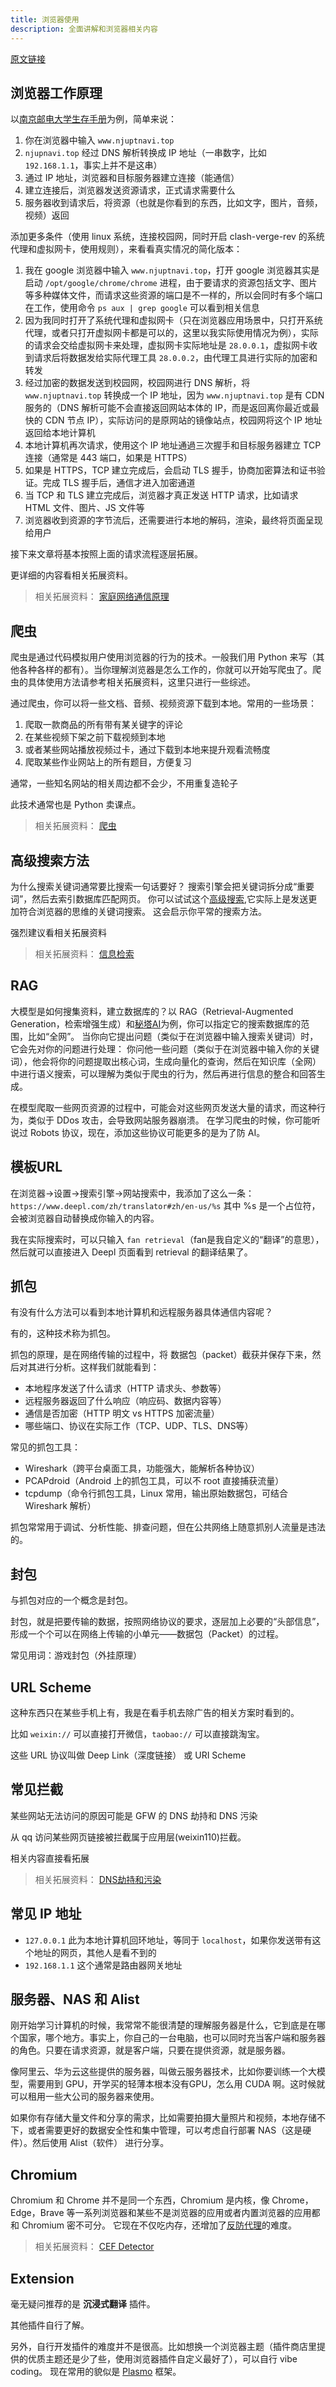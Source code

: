 ```yaml
---
title: 浏览器使用
description: 全面讲解和浏览器相关内容
---
```


[原文链接](https://kingpoem.github.io/posts/stfw/)

## 浏览器工作原理

以[南京邮电大学生存手册](https://www.njuptnavi.top/)为例，简单来说：
1. 你在浏览器中输入 `www.njuptnavi.top`
2. `njupnavi.top` 经过 DNS 解析转换成 IP 地址（一串数字，比如 `192.168.1.1`，事实上并不是这串）
3. 通过 IP 地址，浏览器和目标服务器建立连接（能通信）
4. 建立连接后，浏览器发送资源请求，正式请求需要什么
5. 服务器收到请求后，将资源（也就是你看到的东西，比如文字，图片，音频，视频）返回

添加更多条件（使用 linux 系统，连接校园网，同时开启 clash-verge-rev 的系统代理和虚拟网卡，使用规则），来看看真实情况的简化版本：
1. 我在 google 浏览器中输入 `www.njuptnavi.top`，打开 google 浏览器其实是启动 `/opt/google/chrome/chrome` 进程，由于要请求的资源包括文字、图片等多种媒体文件，而请求这些资源的端口是不一样的，所以会同时有多个端口在工作，使用命令 `ps aux | grep google` 可以看到相关信息
2. 因为我同时打开了系统代理和虚拟网卡（只在浏览器应用场景中，只打开系统代理，或者只打开虚拟网卡都是可以的，这里以我实际使用情况为例），实际的请求会交给虚拟网卡来处理，虚拟网卡实际地址是 `28.0.0.1`，虚拟网卡收到请求后将数据发给实际代理工具 `28.0.0.2`，由代理工具进行实际的加密和转发
3. 经过加密的数据发送到校园网，校园网进行 DNS 解析，将 `www.njuptnavi.top` 转换成一个 IP 地址，因为 `www.njuptnavi.top` 是有 CDN 服务的（DNS 解析可能不会直接返回网站本体的 IP，而是返回离你最近或最快的 CDN 节点 IP），实际访问的是原网站的镜像站点，校园网将这个 IP 地址返回给本地计算机
4. 本地计算机再次请求，使用这个 IP 地址通過三次握手和目标服务器建立 TCP 连接（通常是 443 端口，如果是 HTTPS）
5. 如果是 HTTPS，TCP 建立完成后，会启动 TLS 握手，协商加密算法和证书验证。完成 TLS 握手后，通信才进入加密通道
6. 当 TCP 和 TLS 建立完成后，浏览器才真正发送 HTTP 请求，比如请求 HTML 文件、图片、JS 文件等
7. 浏览器收到资源的字节流后，还需要进行本地的解码，渲染，最终将页面呈现给用户

接下来文章将基本按照上面的请求流程逐层拓展。

更详细的内容看相关拓展资料。

> 相关拓展资料：
> [家庭网络通信原理](https://youtu.be/P38FmPAq09E?si=wvozbiIPQEfnWjCI)

## 爬虫

爬虫是通过代码模拟用户使用浏览器的行为的技术。一般我们用 Python 来写（其他各种各样的都有）。当你理解浏览器是怎么工作的，你就可以开始写爬虫了。爬虫的具体使用方法请参考相关拓展资料，这里只进行一些综述。

通过爬虫，你可以将一些文档、音频、视频资源下载到本地。常用的一些场景：
1. 爬取一款商品的所有带有某关键字的评论
2. 在某些视频下架之前下载视频到本地
3. 或者某些网站播放视频过卡，通过下载到本地来提升观看流畅度
4. 爬取某些作业网站上的所有题目，方便复习

通常，一些知名网站的相关周边都不会少，不用重复造轮子

此技术通常也是 Python 卖课点。

> 相关拓展资料：
> [爬虫](https://summer24.net9.org/backend/index_backend/#722)

## 高级搜索方法

为什么搜索关键词通常要比搜索一句话要好？
搜索引擎会把关键词拆分成“重要词”，然后去索引数据库匹配网页。
你可以试试这个[高级搜索](https://www.google.com/advanced_search),它实际上是发送更加符合浏览器的思维的关键词搜索。
这会启示你平常的搜索方法。

强烈建议看相关拓展资料

> 相关拓展资料：
> [信息检索](https://csdiy.wiki/%E5%BF%85%E5%AD%A6%E5%B7%A5%E5%85%B7/%E4%BF%A1%E6%81%AF%E6%A3%80%E7%B4%A2/)

## RAG

大模型是如何搜集资料，建立数据库的？以 RAG（Retrieval-Augmented Generation，检索增强生成）和[秘塔AI](https://metaso.cn/)为例，你可以指定它的搜索数据库的范围，比如“全网”。
当你向它提出问题（类似于在浏览器中输入搜索关键词）时，它会先对你的问题进行处理：
你问他一些问题（类似于在浏览器中输入你的关键词），他会将你的问题提取出核心词，生成向量化的查询，然后在知识库（全网）中进行语义搜索，可以理解为类似于爬虫的行为，然后再进行信息的整合和回答生成。

在模型爬取一些网页资源的过程中，可能会对这些网页发送大量的请求，而这种行为，类似于 DDos 攻击，会导致网站服务器崩溃。
在学习爬虫的时候，你可能听说过 Robots 协议，现在，添加这些协议可能更多的是为了防 AI。

## 模板URL

在浏览器->设置->搜索引擎->网站搜索中，我添加了这么一条：
`https://www.deepl.com/zh/translator#zh/en-us/%s`
其中 %s 是一个占位符，会被浏览器自动替换成你输入的内容。

我在实际搜索时，可以只输入 `fan retrieval`（fan是我自定义的“翻译”的意思），然后就可以直接进入 Deepl 页面看到 retrieval 的翻译结果了。

## 抓包

有没有什么方法可以看到本地计算机和远程服务器具体通信内容呢？

有的，这种技术称为抓包。

抓包的原理，是在网络传输的过程中，将 数据包（packet）截获并保存下来，然后对其进行分析。这样我们就能看到：
- 本地程序发送了什么请求（HTTP 请求头、参数等）
- 远程服务器返回了什么响应（响应码、数据内容等）
- 通信是否加密（HTTP 明文 vs HTTPS 加密流量）
- 哪些端口、协议在实际工作（TCP、UDP、TLS、DNS等）

常见的抓包工具：
- Wireshark（跨平台桌面工具，功能强大，能解析各种协议）
- PCAPdroid（Android 上的抓包工具，可以不 root 直接捕获流量）
- tcpdump（命令行抓包工具，Linux 常用，输出原始数据包，可结合 Wireshark 解析）

抓包常常用于调试、分析性能、排查问题，但在公共网络上随意抓别人流量是违法的。

## 封包

与抓包对应的一个概念是封包。

封包，就是把要传输的数据，按照网络协议的要求，逐层加上必要的“头部信息”，形成一个个可以在网络上传输的小单元——数据包（Packet）的过程。

常见用词：游戏封包（外挂原理）

## URL Scheme

这种东西只在某些手机上有，我是在看手机去除广告的相关方案时看到的。

比如 `weixin://` 可以直接打开微信，`taobao://` 可以直接跳淘宝。

这些 URL 协议叫做 Deep Link（深度链接） 或 URI Scheme

## 常见拦截

某些网站无法访问的原因可能是 GFW 的 DNS 劫持和 DNS 污染

从 qq 访问某些网页链接被拦截属于应用层(weixin110)拦截。

相关内容直接看拓展

> 相关拓展资料：
> [DNS劫持和污染](https://jason-qianhao.github.io/2021/12/10/dns-jie-chi-he-wu-ran-ji-fan-qiang-de-yuan-li/)

## 常见 IP 地址

- `127.0.0.1` 此为本地计算机回环地址，等同于 `localhost`，如果你发送带有这个地址的网页，其他人是看不到的
- `192.168.1.1` 这个通常是路由器网关地址

## 服务器、NAS 和 Alist

刚开始学习计算机的时候，我常常不能很清楚的理解服务器是什么，它到底是在哪个国家，哪个地方。事实上，你自己的一台电脑，也可以同时充当客户端和服务器的角色。只要在请求资源，就是客户端，只要在提供资源，就是服务器。

像阿里云、华为云这些提供的服务器，叫做云服务器技术，比如你要训练一个大模型，需要用到 GPU，开学买的轻薄本根本没有GPU，怎么用 CUDA 啊。这时候就可以租用一些大公司的服务器来使用。

如果你有存储大量文件和分享的需求，比如需要拍摄大量照片和视频，本地存储不下，或者需要更好的数据安全性和集中管理，可以考虑自行部署 NAS（这是硬件）。然后使用 Alist（软件） 进行分享。

## Chromium

Chromium 和 Chrome 并不是同一个东西，Chromium 是内核，像 Chrome，Edge，Brave 等一系列浏览器和某些不是浏览器的应用或者内置浏览器的应用都和 Chromium 密不可分。
它现在不仅吃内存，还增加了[反防代理](https://www.bilibili.com/video/BV1yr4meeENt/?share_source=copy_web&vd_source=4e6e3d05c54fbafa49b2a00b5cc81815)的难度。

> 相关拓展资料：
> [CEF Detector](https://github.com/ShirasawaSama/CefDetector)

## Extension

毫无疑问推荐的是 **沉浸式翻译** 插件。

其他插件自行了解。

另外，自行开发插件的难度并不是很高。比如想换一个浏览器主题（插件商店里提供的优质主题还是少了些，使用浏览器插件自定义最好了），可以自行 vibe coding。
现在常用的貌似是 [Plasmo](https://www.plasmo.com/) 框架。

